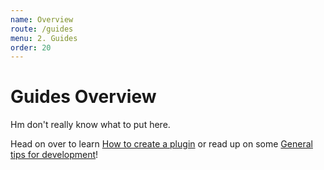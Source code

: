 ```yaml
---
name: Overview
route: /guides
menu: 2. Guides
order: 20
---
```


# Guides Overview
Hm don't really know what to put here.

Head on over to learn [How to create a plugin](/guides/create-plugin) or read up on some [General tips for development](/guides/development)!
